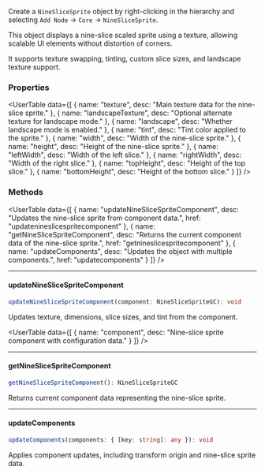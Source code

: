 
<SpecialHeader  
  title="NineSlice Sprite"  
  extendsClass="PIXI.NineSliceSprite"  
  extendsClassLink="https://pixijs.download/release/docs/PIXI.NineSliceSprite.html"  
  implementsClass="StudioObject2D"  
  implementsClassLink="/studio-docs/2d/objects/studio-object-2d"  
  usesComponent="nineSliceSprite component"  
  usesComponentLink="/studio-docs/2d/components/nineslice-component"  
/>

Create a `NineSliceSprite` object by right-clicking in the hierarchy and selecting `Add Node` → `Core` → `NineSliceSprite`.

This object displays a nine-slice scaled sprite using a texture, allowing scalable UI elements without distortion of corners.

It supports texture swapping, tinting, custom slice sizes, and landscape texture support.

### Properties

<UserTable data={[
  { name: "texture", desc: "Main texture data for the nine-slice sprite." },
  { name: "landscapeTexture", desc: "Optional alternate texture for landscape mode." },
  { name: "landscape", desc: "Whether landscape mode is enabled." },
  { name: "tint", desc: "Tint color applied to the sprite." },
  { name: "width", desc: "Width of the nine-slice sprite." },
  { name: "height", desc: "Height of the nine-slice sprite." },
  { name: "leftWidth", desc: "Width of the left slice." },
  { name: "rightWidth", desc: "Width of the right slice." },
  { name: "topHeight", desc: "Height of the top slice." },
  { name: "bottomHeight", desc: "Height of the bottom slice." }
]} />

### Methods

<UserTable data={[
  { name: "updateNineSliceSpriteComponent", desc: "Updates the nine-slice sprite from component data.", href: "updatenineslicespritecomponent" },
  { name: "getNineSliceSpriteComponent", desc: "Returns the current component data of the nine-slice sprite.", href: "getnineslicespritecomponent" },
  { name: "updateComponents", desc: "Updates the object with multiple components.", href: "updatecomponents" }
]} />

---

#### updateNineSliceSpriteComponent

```ts
updateNineSliceSpriteComponent(component: NineSliceSpriteGC): void
````

Updates texture, dimensions, slice sizes, and tint from the component.

<InnerHeader title="Parameters" />

<UserTable data={[
{ name: "component", desc: "Nine-slice sprite component with configuration data." }
]} />

---

#### getNineSliceSpriteComponent

```ts
getNineSliceSpriteComponent(): NineSliceSpriteGC
```

Returns current component data representing the nine-slice sprite.

---

#### updateComponents

```ts
updateComponents(components: { [key: string]: any }): void
```

Applies component updates, including transform origin and nine-slice sprite data.
